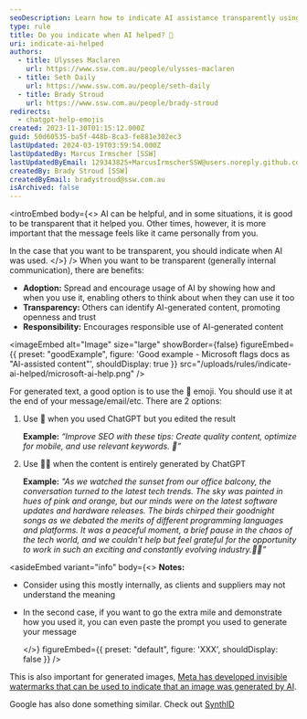 ```yaml
---
seoDescription: Learn how to indicate AI assistance transparently using emojis and boost trust & adoption internally
type: rule
title: Do you indicate when AI helped? 🤖
uri: indicate-ai-helped
authors:
  - title: Ulysses Maclaren
    url: https://www.ssw.com.au/people/ulysses-maclaren
  - title: Seth Daily
    url: https://www.ssw.com.au/people/seth-daily
  - title: Brady Stroud
    url: https://www.ssw.com.au/people/brady-stroud
redirects:
  - chatgpt-help-emojis
created: 2023-11-30T01:15:12.000Z
guid: 50d60535-ba5f-448b-8ca3-fe881e302ec3
lastUpdated: 2024-03-19T03:59:54.000Z
lastUpdatedBy: Marcus Irmscher [SSW]
lastUpdatedByEmail: 129343825+MarcusIrmscherSSW@users.noreply.github.com
createdBy: Brady Stroud [SSW]
createdByEmail: bradystroud@ssw.com.au
isArchived: false
---
```


<introEmbed
  body={<>
AI can be helpful, and in some situations, it is good to be transparent that it helped you. Other times, however, it is more important that the message feels like it came personally from you.

In the case that you want to be transparent, you should indicate when AI was used.
  </>}
/>
When you want to be transparent (generally internal communication), there are benefits:

* **Adoption:** Spread and encourage usage of AI by showing how and when you use it, enabling others to think about when they can use it too
* **Transparency:** Others can identify AI-generated content, promoting openness and trust
* **Responsibility:** Encourages responsible use of AI-generated content

<imageEmbed
  alt="Image"
  size="large"
  showBorder={false}
  figureEmbed={{
    preset: "goodExample",
    figure: 'Good example - Microsoft flags docs as "AI-assisted content"',
    shouldDisplay: true
  }}
  src="/uploads/rules/indicate-ai-helped/microsoft-ai-help.png"
/>

For generated text, a good option is to use the 🤖 emoji.
You should use it at the end of your message/email/etc. There are 2 options:

1. Use 🤖 when you used ChatGPT but you edited the result

   **Example:** *“Improve SEO with these tips: Create quality content, optimize for mobile, and use relevant keywords. 🤖”*

2. Use 🤖🤖 when the content is entirely generated by ChatGPT

   **Example:** *"As we watched the sunset from our office balcony, the conversation turned to the latest tech trends. The sky was painted in hues of pink and orange, but our minds were on the latest software updates and hardware releases. The birds chirped their goodnight songs as we debated the merits of different programming languages and platforms. It was a peaceful moment, a brief pause in the chaos of the tech world, and we couldn't help but feel grateful for the opportunity to work in such an exciting and constantly evolving industry.🤖🤖”*

<asideEmbed
  variant="info"
  body={<>
    **Notes:**

* Consider using this mostly internally, as clients and suppliers may not understand the meaning
* In the second case, if you want to go the extra mile and demonstrate how you used it, you can even paste the prompt you used to generate your message

  </>}
  figureEmbed={{
    preset: "default",
    figure: 'XXX',
    shouldDisplay: false
  }}
/>

This is also important for generated images, [Meta has developed invisible watermarks that can be used to indicate that an image was generated by AI](https://aibusiness.com/responsible-ai/meta-develops-invisible-watermarks-to-track-ai-image-origins).

Google has also done something similar. Check out [SynthID](https://deepmind.google/discover/blog/identifying-ai-generated-images-with-synthid/)
